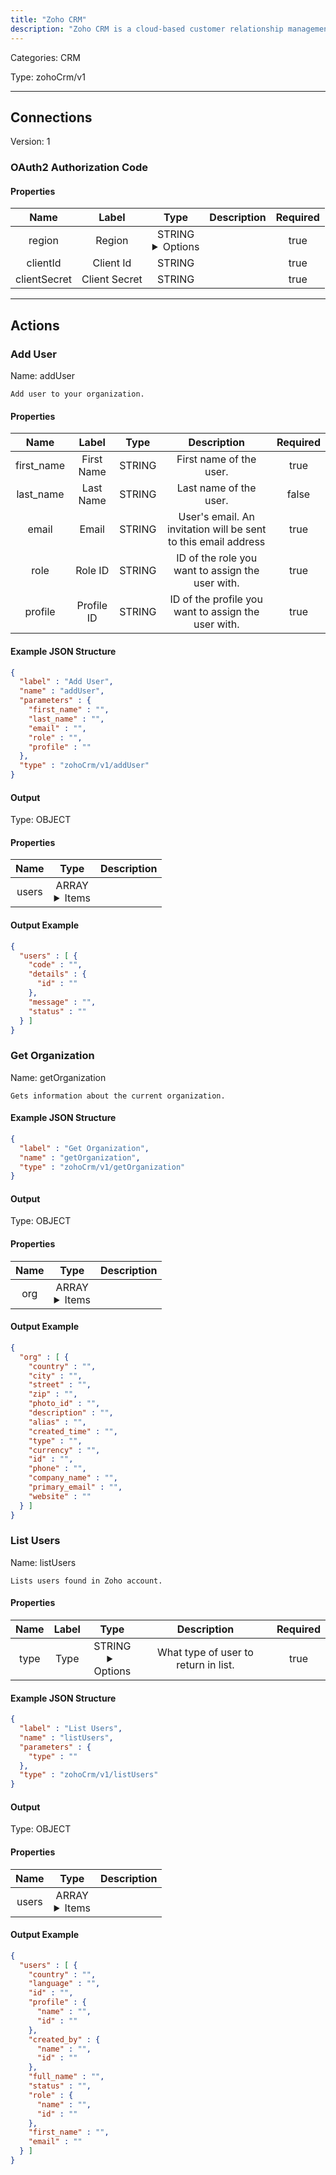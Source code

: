 ```yaml
---
title: "Zoho CRM"
description: "Zoho CRM is a cloud-based customer relationship management platform that integrates sales, marketing, and customer support activities to streamline business processes and enhance team."
---
```



Categories: CRM


Type: zohoCrm/v1

<hr />



## Connections

Version: 1


### OAuth2 Authorization Code

#### Properties

|      Name       |      Label     |     Type     |     Description     | Required |
|:---------------:|:--------------:|:------------:|:-------------------:|:--------:|
| region | Region | STRING <details> <summary> Options </summary> zoho.eu, zoho.com, zoho.com.au, zoho.jp, zoho.in, zohocloud.ca </details> |  | true |
| clientId | Client Id | STRING |  | true |
| clientSecret | Client Secret | STRING |  | true |





<hr />


## Actions


### Add User
Name: addUser

`Add user to your organization.`

#### Properties

|      Name       |      Label     |     Type     |     Description     | Required |
|:---------------:|:--------------:|:------------:|:-------------------:|:--------:|
| first_name | First Name | STRING | First name of the user. | true |
| last_name | Last Name | STRING | Last name of the user. | false |
| email | Email | STRING | User's email. An invitation will be sent to this email address | true |
| role | Role ID | STRING | ID of the role you want to assign the user with. | true |
| profile | Profile ID | STRING | ID of the profile you want to assign the user with. | true |

#### Example JSON Structure
```json
{
  "label" : "Add User",
  "name" : "addUser",
  "parameters" : {
    "first_name" : "",
    "last_name" : "",
    "email" : "",
    "role" : "",
    "profile" : ""
  },
  "type" : "zohoCrm/v1/addUser"
}
```

#### Output



Type: OBJECT


#### Properties

|     Name     |     Type     |     Description     |
|:------------:|:------------:|:-------------------:|
| users | ARRAY <details> <summary> Items </summary> [&#123;STRING\(code), &#123;STRING\(id)&#125;\(details), STRING\(message), STRING\(status)&#125;] </details> |  |




#### Output Example
```json
{
  "users" : [ {
    "code" : "",
    "details" : {
      "id" : ""
    },
    "message" : "",
    "status" : ""
  } ]
}
```


### Get Organization
Name: getOrganization

`Gets information about the current organization.`

#### Example JSON Structure
```json
{
  "label" : "Get Organization",
  "name" : "getOrganization",
  "type" : "zohoCrm/v1/getOrganization"
}
```

#### Output



Type: OBJECT


#### Properties

|     Name     |     Type     |     Description     |
|:------------:|:------------:|:-------------------:|
| org | ARRAY <details> <summary> Items </summary> [&#123;STRING\(country), STRING\(city), STRING\(street), STRING\(zip), STRING\(photo_id), STRING\(description), STRING\(alias), STRING\(created_time), STRING\(type), STRING\(currency), STRING\(id), STRING\(phone), STRING\(company_name), STRING\(primary_email), STRING\(website)&#125;] </details> |  |




#### Output Example
```json
{
  "org" : [ {
    "country" : "",
    "city" : "",
    "street" : "",
    "zip" : "",
    "photo_id" : "",
    "description" : "",
    "alias" : "",
    "created_time" : "",
    "type" : "",
    "currency" : "",
    "id" : "",
    "phone" : "",
    "company_name" : "",
    "primary_email" : "",
    "website" : ""
  } ]
}
```


### List Users
Name: listUsers

`Lists users found in Zoho account.`

#### Properties

|      Name       |      Label     |     Type     |     Description     | Required |
|:---------------:|:--------------:|:------------:|:-------------------:|:--------:|
| type | Type | STRING <details> <summary> Options </summary> AllUsers, ActiveUsers, DeactiveUsers, ConfirmedUsers, NotConfirmedUsers, DeletedUsers, ActiveConfirmedUsers, AdminUsers, ActiveConfirmedAdmins, CurrentUser </details> | What type of user to return in list. | true |

#### Example JSON Structure
```json
{
  "label" : "List Users",
  "name" : "listUsers",
  "parameters" : {
    "type" : ""
  },
  "type" : "zohoCrm/v1/listUsers"
}
```

#### Output



Type: OBJECT


#### Properties

|     Name     |     Type     |     Description     |
|:------------:|:------------:|:-------------------:|
| users | ARRAY <details> <summary> Items </summary> [&#123;STRING\(country), STRING\(language), STRING\(id), &#123;STRING\(name), STRING\(id)&#125;\(profile), &#123;STRING\(name), STRING\(id)&#125;\(created_by), STRING\(full_name), STRING\(status), &#123;STRING\(name), STRING\(id)&#125;\(role), STRING\(first_name), STRING\(email)&#125;] </details> |  |




#### Output Example
```json
{
  "users" : [ {
    "country" : "",
    "language" : "",
    "id" : "",
    "profile" : {
      "name" : "",
      "id" : ""
    },
    "created_by" : {
      "name" : "",
      "id" : ""
    },
    "full_name" : "",
    "status" : "",
    "role" : {
      "name" : "",
      "id" : ""
    },
    "first_name" : "",
    "email" : ""
  } ]
}
```




